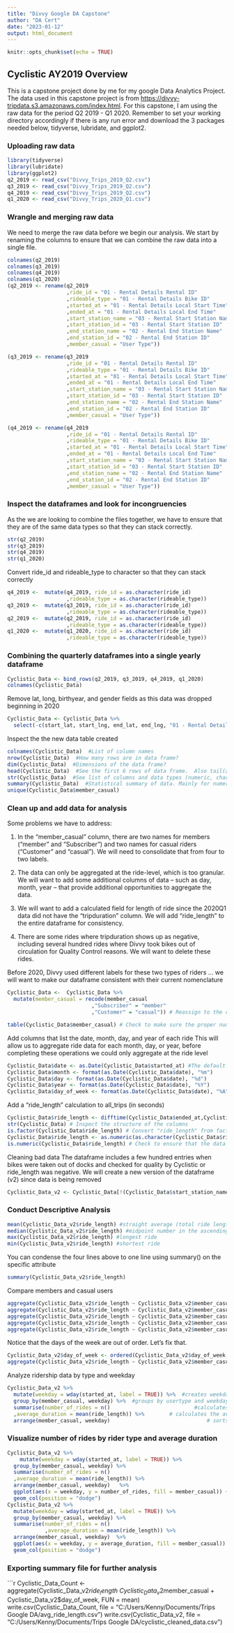 ---
title: "Divvy Google DA Capstone"
author: "DA Cert"
date: "2023-01-12"
output: html_document
---

```{r setup, include=FALSE}
knitr::opts_chunk$set(echo = TRUE)
```

## Cyclistic AY2019 Overview

This is a capstone project done by me for my google Data Analytics Project. The data used in this capstone project is from <https://divvy-tripdata.s3.amazonaws.com/index.html>. For this capstone, I am using the raw data for the period Q2 2019 - Q1 2020. Remember to set your working directory accordingly if there is any run error and download the 3 packages needed below, tidyverse, lubridate, and ggplot2.

### Uploading raw data

```{r uploading data}
library(tidyverse)
library(lubridate)
library(ggplot2)
q2_2019 <- read_csv("Divvy_Trips_2019_Q2.csv")
q3_2019 <- read_csv("Divvy_Trips_2019_Q2.csv")
q4_2019 <- read_csv("Divvy_Trips_2019_Q2.csv")
q1_2020 <- read_csv("Divvy_Trips_2020_Q1.csv")
```

### Wrangle and merging raw data

We need to merge the raw data before we begin our analysis. We start by renaming the columns to ensure that we can combine the raw data into a single file.

```{r rename}
colnames(q2_2019)
colnames(q3_2019)
colnames(q4_2019)
colnames(q1_2020)
(q2_2019 <- rename(q2_2019
                   ,ride_id = "01 - Rental Details Rental ID"
                   ,rideable_type = "01 - Rental Details Bike ID" 
                   ,started_at = "01 - Rental Details Local Start Time"  
                   ,ended_at = "01 - Rental Details Local End Time"  
                   ,start_station_name = "03 - Rental Start Station Name" 
                   ,start_station_id = "03 - Rental Start Station ID"
                   ,end_station_name = "02 - Rental End Station Name" 
                   ,end_station_id = "02 - Rental End Station ID"
                   ,member_casual = "User Type"))

(q3_2019 <- rename(q3_2019
                   ,ride_id = "01 - Rental Details Rental ID"
                   ,rideable_type = "01 - Rental Details Bike ID" 
                   ,started_at = "01 - Rental Details Local Start Time"  
                   ,ended_at = "01 - Rental Details Local End Time"  
                   ,start_station_name = "03 - Rental Start Station Name" 
                   ,start_station_id = "03 - Rental Start Station ID"
                   ,end_station_name = "02 - Rental End Station Name" 
                   ,end_station_id = "02 - Rental End Station ID"
                   ,member_casual = "User Type"))

(q4_2019 <- rename(q4_2019
                   ,ride_id = "01 - Rental Details Rental ID"
                   ,rideable_type = "01 - Rental Details Bike ID" 
                   ,started_at = "01 - Rental Details Local Start Time"  
                   ,ended_at = "01 - Rental Details Local End Time"  
                   ,start_station_name = "03 - Rental Start Station Name" 
                   ,start_station_id = "03 - Rental Start Station ID"
                   ,end_station_name = "02 - Rental End Station Name" 
                   ,end_station_id = "02 - Rental End Station ID"
                   ,member_casual = "User Type"))
```

### Inspect the dataframes and look for incongruencies

As the we are looking to combine the files together, we have to ensure that they are of the same data types so that they can stack correctly.

```{r inspect dataframes}
str(q2_2019)
str(q3_2019)
str(q4_2019)
str(q1_2020)
```

Convert ride_id and rideable_type to character so that they can stack correctly
```{r Convert ride_id and rideable_type to character}
q4_2019 <-  mutate(q4_2019, ride_id = as.character(ride_id)
                   ,rideable_type = as.character(rideable_type)) 
q3_2019 <-  mutate(q3_2019, ride_id = as.character(ride_id)
                   ,rideable_type = as.character(rideable_type)) 
q2_2019 <-  mutate(q2_2019, ride_id = as.character(ride_id)
                   ,rideable_type = as.character(rideable_type)) 
q1_2020 <-  mutate(q1_2020, ride_id = as.character(ride_id)
                   ,rideable_type = as.character(rideable_type)) 
```

### Combining the quarterly dataframes into a single yearly dataframe
```{r Cyclistic_Data}
Cyclistic_Data <- bind_rows(q2_2019, q3_2019, q4_2019, q1_2020)
colnames(Cyclistic_Data)
```

Remove lat, long, birthyear, and gender fields as this data was dropped beginning in 2020
```{r remove columns}
Cyclistic_Data <- Cyclistic_Data %>%  
  select(-c(start_lat, start_lng, end_lat, end_lng, "01 - Rental Details Duration In Seconds Uncapped", "05 - Member Details Member Birthday Year", "Member Gender"))
```

Inspect the the new data table created
```{r inspect data table}
colnames(Cyclistic_Data)  #List of column names
nrow(Cyclistic_Data)  #How many rows are in data frame?
dim(Cyclistic_Data)  #Dimensions of the data frame?
head(Cyclistic_Data)  #See the first 6 rows of data frame.  Also tail(all_trips)
str(Cyclistic_Data)  #See list of columns and data types (numeric, character, etc)
summary(Cyclistic_Data)  #Statistical summary of data. Mainly for numerics
unique(Cyclistic_Data$member_casual)
```

### Clean up and add data for analysis
Some problems we have to address:

(1) In the "member_casual" column, there are two names for members ("member" and "Subscriber") and two names for casual riders ("Customer" and "casual"). We will need to consolidate that from four to two labels.

(2) The data can only be aggregated at the ride-level, which is too granular. We will want to add some additional columns of data -- such as day, month, year -- that provide additional opportunities to aggregate the data.

(3) We will want to add a calculated field for length of ride since the 2020Q1 data did not have the "tripduration" column. We will add "ride_length" to the entire dataframe for consistency.

(4) There are some rides where tripduration shows up as negative, including several hundred rides where Divvy took bikes out of circulation for Quality Control reasons. We will want to delete these rides.

Before 2020, Divvy used different labels for these two types of riders ... we will want to make our dataframe consistent with their current nomenclature

```{r fix problem 1} 
Cyclistic_Data <-  Cyclistic_Data %>% 
  mutate(member_casual = recode(member_casual
                           ,"Subscriber" = "member"
                           ,"Customer" = "casual")) # Reassign to the current 2020 labels

table(Cyclistic_Data$member_casual) # Check to make sure the proper number of observations were reassigned
```

Add columns that list the date, month, day, and year of each ride
This will allow us to aggregate ride data for each month, day, or year, before completing these operations we could only aggregate at the ride level

```{r fix problem 2}
Cyclistic_Data$date <- as.Date(Cyclistic_Data$started_at) #The default format is yyyy-mm-dd
Cyclistic_Data$month <- format(as.Date(Cyclistic_Data$date), "%m")
Cyclistic_Data$day <- format(as.Date(Cyclistic_Data$date), "%d")
Cyclistic_Data$year <- format(as.Date(Cyclistic_Data$date), "%Y")
Cyclistic_Data$day_of_week <- format(as.Date(Cyclistic_Data$date), "%A")
```

Add a "ride_length" calculation to all_trips (in seconds)
```{r fix problem 3}
Cyclistic_Data$ride_length <- difftime(Cyclistic_Data$ended_at,Cyclistic_Data$started_at)
str(Cyclistic_Data) # Inspect the structure of the columns
is.factor(Cyclistic_Data$ride_length) # Convert "ride_length" from factor to numeric so we can run calculations on the data
Cyclistic_Data$ride_length <- as.numeric(as.character(Cyclistic_Data$ride_length))
is.numeric(Cyclistic_Data$ride_length) # Check to ensure that the data is numeric type)
```

Cleaning bad data
The dataframe includes a few hundred entries when bikes were taken out of docks and checked for quality by Cyclistic or ride_length was negative. We will create a new version of the dataframe (v2) since data is being removed
```{r removing bad data}
Cyclistic_Data_v2 <- Cyclistic_Data[!(Cyclistic_Data$start_station_name == "HQ QR" | Cyclistic_Data$ride_length<0),]
```

### Conduct Descriptive Analysis
```{r Descriptive Analysis}
mean(Cyclistic_Data_v2$ride_length) #straight average (total ride length / rides)
median(Cyclistic_Data_v2$ride_length) #midpoint number in the ascending array of ride lengths
max(Cyclistic_Data_v2$ride_length) #longest ride
min(Cyclistic_Data_v2$ride_length) #shortest ride
```

You can condense the four lines above to one line using summary() on the specific attribute
```{r summary}
summary(Cyclistic_Data_v2$ride_length)
```

Compare members and casual users
```{r aggregrate}
aggregate(Cyclistic_Data_v2$ride_length ~ Cyclistic_Data_v2$member_casual, FUN = mean)
aggregate(Cyclistic_Data_v2$ride_length ~ Cyclistic_Data_v2$member_casual, FUN = median)
aggregate(Cyclistic_Data_v2$ride_length ~ Cyclistic_Data_v2$member_casual, FUN = max)
aggregate(Cyclistic_Data_v2$ride_length ~ Cyclistic_Data_v2$member_casual, FUN = min)
aggregate(Cyclistic_Data_v2$ride_length ~ Cyclistic_Data_v2$member_casual + Cyclistic_Data_v2$day_of_week, FUN = mean) # See the average ride time by each day for members vs casual user
```

Notice that the days of the week are out of order. Let's fix that.
```{r reorder}
Cyclistic_Data_v2$day_of_week <- ordered(Cyclistic_Data_v2$day_of_week, levels=c("Sunday", "Monday", "Tuesday", "Wednesday", "Thursday", "Friday", "Saturday"))
aggregate(Cyclistic_Data_v2$ride_length ~ Cyclistic_Data_v2$member_casual + Cyclistic_Data_v2$day_of_week, FUN = mean) #average ride time by each day for members vs casual users
```

Analyze ridership data by type and weekday
```{r analyzing data by type and weekday}
Cyclistic_Data_v2 %>% 
  mutate(weekday = wday(started_at, label = TRUE)) %>%  #creates weekday field using wday()
  group_by(member_casual, weekday) %>%  #groups by usertype and weekday
  summarise(number_of_rides = n()							#calculates the number of rides and average duration 
  ,average_duration = mean(ride_length)) %>% 		# calculates the average duration
  arrange(member_casual, weekday)								# sorts
```

### Visualize number of rides by rider type and average duration
```{r visualize}
Cyclistic_Data_v2 %>% 
    mutate(weekday = wday(started_at, label = TRUE)) %>%
  group_by(member_casual, weekday) %>%
  summarise(number_of_rides = n()
  ,average_duration = mean(ride_length)) %>%
  arrange(member_casual, weekday)	%>%
  ggplot(aes(x = weekday, y = number_of_rides, fill = member_casual)) +
  geom_col(position = "dodge")
Cyclistic_Data_v2 %>% 
  mutate(weekday = wday(started_at, label = TRUE)) %>% 
  group_by(member_casual, weekday) %>% 
  summarise(number_of_rides = n()
            ,average_duration = mean(ride_length)) %>% 
  arrange(member_casual, weekday)  %>% 
  ggplot(aes(x = weekday, y = average_duration, fill = member_casual)) +
  geom_col(position = "dodge")
```
### Exporting summary file for further analysis
```{r export}
Cyclistic_Data_Count <- aggregate(Cyclistic_Data_v2$ride_length ~ Cyclistic_Data_v2$member_casual + Cyclistic_Data_v2$day_of_week, FUN = mean)
write.csv(Cyclistic_Data_Count, file = "C:/Users/Kenny/Documents/Trips Google DA/avg_ride_length.csv")
write.csv(Cyclistic_Data_v2, file = "C:/Users/Kenny/Documents/Trips Google DA/cyclistic_cleaned_data.csv")